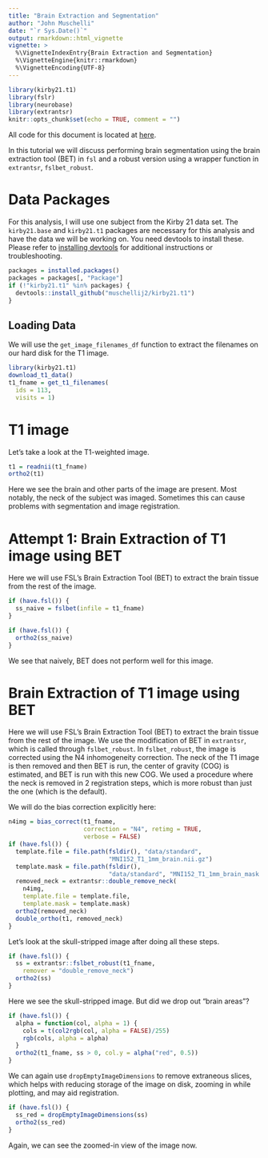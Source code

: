 ```yaml
---
title: "Brain Extraction and Segmentation"
author: "John Muschelli"
date: "`r Sys.Date()`"
output: rmarkdown::html_vignette
vignette: >
  %\VignetteIndexEntry{Brain Extraction and Segmentation}
  %\VignetteEngine{knitr::rmarkdown}
  %\VignetteEncoding{UTF-8}
---
```



```r
library(kirby21.t1)
library(fslr)
library(neurobase)
library(extrantsr)
knitr::opts_chunk$set(echo = TRUE, comment = "")
```

All code for this document is located at [here](https://raw.githubusercontent.com/muschellij2/neuroc/master/brain_extraction/index.R).

In this tutorial we will discuss performing brain segmentation using the brain extraction tool (BET) in `fsl` and a robust version using a wrapper function in `extrantsr`, `fslbet_robust`. 

# Data Packages

For this analysis, I will use one subject from the Kirby 21 data set.  The `kirby21.base` and `kirby21.t1` packages are necessary for this analysis and have the data we will be working on.  You need devtools to install these.  Please refer to [installing devtools](../installing_devtools/index.html) for additional instructions or troubleshooting.


```r
packages = installed.packages()
packages = packages[, "Package"]
if (!"kirby21.t1" %in% packages) {
  devtools::install_github("muschellij2/kirby21.t1")
}
```

## Loading Data

We will use the `get_image_filenames_df` function to extract the filenames on our hard disk for the T1 image.  

```r
library(kirby21.t1)
download_t1_data()
t1_fname = get_t1_filenames(
  ids = 113, 
  visits = 1)
```

# T1 image

Let's take a look at the T1-weighted image.  

```r
t1 = readnii(t1_fname)
ortho2(t1)
```

Here we see the brain and other parts of the image are present.  Most notably, the neck of the subject was imaged.  Sometimes this can cause problems with segmentation and image registration.  

# Attempt 1: Brain Extraction of T1 image using BET

Here we will use FSL's Brain Extraction Tool (BET) to extract the brain tissue from the rest of the image.  

```r
if (have.fsl()) {
  ss_naive = fslbet(infile = t1_fname)
}
```

```r
if (have.fsl()) {
  ortho2(ss_naive)
}

```

We see that naively, BET does not perform well for this image.

# Brain Extraction of T1 image using BET

Here we will use FSL's Brain Extraction Tool (BET) to extract the brain tissue from the rest of the image.  We use the modification of BET in `extrantsr`, which is called through `fslbet_robust`.  In `fslbet_robust`, the image is corrected using the N4 inhomogeneity correction.  The neck of the T1 image is then removed and then BET is run, the center of gravity (COG) is estimated, and BET is run with this new COG.  We used a procedure where the neck is removed in 2 registration steps, which is more robust than just the one (which is the default).

We will do the bias correction explicitly here:

```r
n4img = bias_correct(t1_fname, 
                     correction = "N4", retimg = TRUE,
                     verbose = FALSE)
if (have.fsl()) {
  template.file = file.path(fsldir(), "data/standard",
                            "MNI152_T1_1mm_brain.nii.gz") 
  template.mask = file.path(fsldir(),
                            "data/standard", "MNI152_T1_1mm_brain_mask.nii.gz")  
  removed_neck = extrantsr::double_remove_neck(
    n4img,
    template.file = template.file,
    template.mask = template.mask)
  ortho2(removed_neck)
  double_ortho(t1, removed_neck)
}
```

Let's look at the skull-stripped image after doing all these steps.

```r
if (have.fsl()) {
  ss = extrantsr::fslbet_robust(t1_fname, 
    remover = "double_remove_neck")
  ortho2(ss)
}
```

Here we see the skull-stripped image.  But did we drop out "brain areas"?

```r
if (have.fsl()) {
  alpha = function(col, alpha = 1) {
    cols = t(col2rgb(col, alpha = FALSE)/255)
    rgb(cols, alpha = alpha)
  }      
  ortho2(t1_fname, ss > 0, col.y = alpha("red", 0.5))
}
```

We can again use `dropEmptyImageDimensions` to remove extraneous slices, which helps with reducing storage of the image on disk, zooming in while plotting, and may aid registration.  

```r
if (have.fsl()) {
  ss_red = dropEmptyImageDimensions(ss)
  ortho2(ss_red)
}
```

Again, we can see the zoomed-in view of the image now.